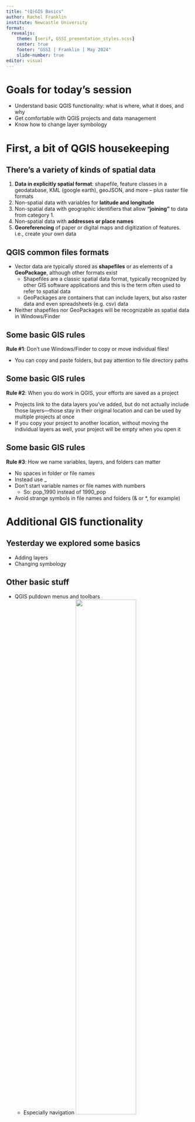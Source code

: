 ```yaml
---
title: "(Q)GIS Basics"
author: Rachel Franklin
institute: Newcastle University
format: 
  revealjs:
    theme: [serif, GSSI_presentation_styles.scss]
    center: true
    footer: "GSSI | Franklin | May 2024"
    slide-number: true
editor: visual
---
```


# Goals for today's session

-   Understand basic QGIS functionality: what is where, what it does, and why
-   Get comfortable with QGIS projects and data management
-   Know how to change layer symbology

# First, a bit of QGIS housekeeping

## There's a variety of kinds of **spatial** data

1.  **Data in explicitly spatial format**: shapefile, feature classes in a geodatabase, KML (google earth), geoJSON, and more – plus raster file formats
2.  Non-spatial data with variables for **latitude and longitude**
3.  Non-spatial data with geographic identifiers that allow **“joining”** to data from category 1.
4.  Non-spatial data with **addresses or place names**
5.  **Georeferencing** of paper or digital maps and digitization of features. i.e., create your own data

## QGIS common files formats

-   Vector data are typically stored as **shapefiles** or as elements of a **GeoPackage**, although other formats exist
    -   Shapefiles are a classic spatial data format, typically recognized by other GIS software applications and this is the term often used to refer to spatial data
    -   GeoPackages are containers that can include layers, but also raster data and even spreadsheets (e.g. csv) data
-   Neither shapefiles nor GeoPackages will be recognizable as spatial data in Windows/Finder

## Some basic GIS rules

**Rule #1**: Don’t use Windows/Finder to copy or move individual files!

-   You can copy and paste folders, but pay attention to file directory paths

## Some basic GIS rules

**Rule #2**: When you do work in QGIS, your efforts are saved as a project

-   Projects link to the data layers you’ve added, but do not actually include those layers---those stay in their original location and can be used by multiple projects at once
-   If you copy your project to another location, without moving the individual layers as well, your project will be empty when you open it

## Some basic GIS rules

**Rule #3**: How we name variables, layers, and folders can matter

-   No spaces in folder or file names
-   Instead use \_
-   Don’t start variable names or file names with numbers
    -   So: pop_1990 instead of 1990_pop
-   Avoid strange symbols in file names and folders (& or \*, for example)

# Additional GIS functionality

## Yesterday we explored some basics

-   Adding layers
-   Changing symbology

## Other basic stuff

-   QGIS pulldown menus and toolbars
    -   Especially navigation ![](images_lectures/QGIS_navigation){width="60%"}
-   Panel and tolbar visibility is controlled via View\>
-   Save often!

## Querying a database

-   Attribute queries create a subset of records or features that meet the query criteria
    -   Can be simple, like “Find L’Aquila”
-   This can be done by sorting, browsing, or searching
-   Or selecting features that meet particular criteria (like minimum city size)
-   Once we’ve created our selection we can:
    -   Generate summary statistics
    -   Create new layer or shapefile
    -   Create new variables that label features as having a particular characteristic

## Attribute queries

-   Remember: vector data have attribute tables, often containing useful information!
-   Structured Query Language (SQL)
    -   Common database query language
    -   A logical expression that generates a selected set of records
        -   For example, all cities larger than 50,000 inhabitants
        -   Or all “highly active” volcanoes
    -   We can then “summarize” information based on our selected set of cities --- e.g. median income for all cities greater than 50,000 inhabitants
-   In QGIS: "Select features by expression"

## Spatial queries

-   Spatial queries also generate a subset of features, but not based on their attribute characteristics
    -   Instead, we’re interested in their spatial characteristics
    -   For example, all housing units inside a neighborhood
-   Common types of spatial queries:
    -   Containment – All the businesses in a particular region
    -   Intersection – All the Italian provinces that touch the coastline
        -   Can also be features that overlap or cross features from another layer
-   Interactive selection – Can be done via table or map
-   In QGIS: "select by location" and "select within distance" ![](images_lectures/Select_location){width="50"}

## Tabular joins

-   Used **A LOT** to work with spreadsheet data containing information for geographical areas
-   Tables are joined based on a common attribute
-   This is how one table’s information is matched to the corresponding table’s
-   In QGIS, the column you use to join tables needs to be identical and the same data type---but the same variable name is **not** necessary
-   In QGIS: Joins interface accessed from layer properties
-   Standardized codes are our savior: using names to join data tables can be problematic if name spellings vary

## Tabular joins

![](images_lectures/joins_example){fig-align="center"}

## Spatial joins

-   Best thought of as a spatial analysis method: combines layers to create new information, based on location
    -   Number of schools in a neighborhood, for example
-   Output is a new layer or feature class
-   What type of spatial join we do depends on what types of features we’re working with

# Next up: Tutorial 1!
